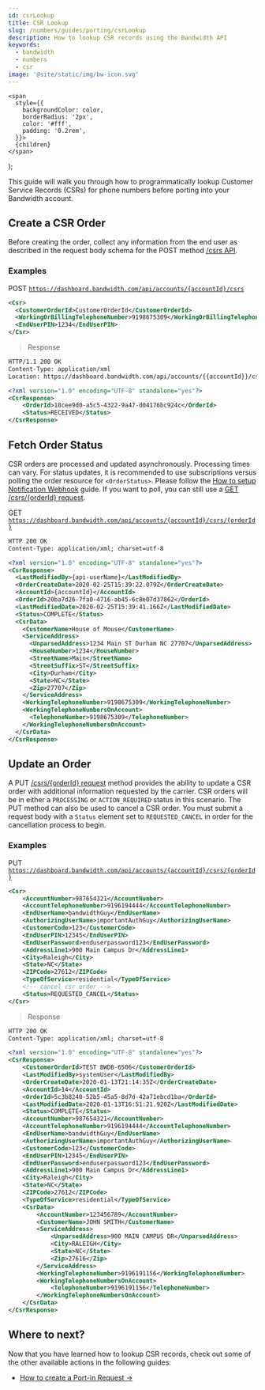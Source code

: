 ```yaml
---
id: csrLookup
title: CSR Lookup
slug: /numbers/guides/porting/csrLookup
description: How to lookup CSR records using the Bandwidth API
keywords:
  - bandwidth
  - numbers
  - csr
image: '@site/static/img/bw-icon.svg'
---
```



    <span
      style={{
        backgroundColor: color,
        borderRadius: '2px',
        color: '#fff',
        padding: '0.2rem',
      }}>
      {children}
    </span>
  );

This guide will walk you through how to programmatically lookup Customer Service Records (CSRs) for phone numbers before porting into your Bandwidth account.

## Create a CSR Order

Before creating the order, collect any information from the end user as described in the request body schema for the POST method [/csrs API](/apis/numbers/#operation/CreateCsrOrder/).

### Examples
<Highlight color="#079CEE">POST</Highlight> <code>https://dashboard.bandwidth.com/api/accounts/{accountId}/csrs</code>

```xml
<Csr>
  <CustomerOrderId>CustomerOrderId</CustomerOrderId>
  <WorkingOrBillingTelephoneNumber>9198675309</WorkingOrBillingTelephoneNumber>
  <EndUserPIN>1234</EndUserPIN>
</Csr>
```

> Response

```xml
HTTP/1.1 200 OK
Content-Type: application/xml
Location: https://dashboard.bandwidth.com/api/accounts/{{accountId}}/csrs/{{orderId}}

<?xml version="1.0" encoding="UTF-8" standalone="yes"?>
<CsrResponse>
    <OrderId>18cee9d0-a5c5-4322-9a47-d04176bc924c</OrderId>
    <Status>RECEIVED</Status>
</CsrResponse>
```

## Fetch Order Status

CSR orders are processed and updated asynchronously. Processing times can vary. For status updates, it is recommended to use subscriptions versus polling the order resource for `<OrderStatus>`.
Please follow the [How to setup Notification Webhook](/docs/numbers/webhooks/orderWebhook/) guide.
If you want to poll, you can still use a [GET /csrs/{orderId} request](/apis/numbers/#operation/ReadCsrOrder/).

<Highlight color="#00bf8c">GET</Highlight> <code>https://dashboard.bandwidth.com/api/accounts/{accountId}/csrs/{orderId}</code>

```xml
HTTP 200 OK
Content-Type: application/xml; charset=utf-8

<?xml version="1.0" encoding="UTF-8" standalone="yes"?>
<CsrResponse>
  <LastModifiedBy>{api-userName}</LastModifiedBy>
  <OrderCreateDate>2020-02-25T15:39:22.079Z</OrderCreateDate>
  <AccountId>{accountId}</AccountId>
  <OrderId>20ba7d26-7fa0-4716-ab45-6c8e07d37862</OrderId>
  <LastModifiedDate>2020-02-25T15:39:41.166Z</LastModifiedDate>
  <Status>COMPLETE</Status>
  <CsrData>
    <CustomerName>House of Mouse</CustomerName>
    <ServiceAddress>
      <UnparsedAddress>1234 Main ST Durham NC 27707</UnparsedAddress>
      <HouseNumber>1234</HouseNumber>
      <StreetName>Main</StreetName>
      <StreetSuffix>ST</StreetSuffix>
      <City>Durham</City>
      <State>NC</State>
      <Zip>27707</Zip>
    </ServiceAddress>
    <WorkingTelephoneNumber>9198675309</WorkingTelephoneNumber>
    <WorkingTelephoneNumbersOnAccount>
      <TelephoneNumber>9198675309</TelephoneNumber>
    </WorkingTelephoneNumbersOnAccount>
  </CsrData>
</CsrResponse>
```

## Update an Order

A <Highlight color="#9a59c5">PUT</Highlight> [/csrs/{orderId} request](/apis/numbers/#operation/UpdateCsrOrder/) method provides the ability to update a CSR order with additional information requested by the carrier. CSR orders will be in either a `PROCESSING` or `ACTION_REQUIRED` status in this scenario.
The <Highlight color="#9a59c5">PUT</Highlight> method can also be used to cancel a CSR order. You must submit a request body with a `Status` element set to `REQUESTED_CANCEL` in order for the cancellation process to begin.

### Examples
<Highlight color="#9a59c5">PUT</Highlight> <code>https://dashboard.bandwidth.com/api/accounts/{accountId}/csrs/{orderId}</code>

```xml
<Csr>
    <AccountNumber>987654321</AccountNumber>
    <AccountTelephoneNumber>9196194444</AccountTelephoneNumber>
    <EndUserName>bandwidthGuy</EndUserName>
    <AuthorizingUserName>importantAuthGuy</AuthorizingUserName>
    <CustomerCode>123</CustomerCode>
    <EndUserPIN>12345</EndUserPIN>
    <EndUserPassword>enduserpassword123</EndUserPassword>
    <AddressLine1>900 Main Campus Dr</AddressLine1>
    <City>Raleigh</City>
    <State>NC</State>
    <ZIPCode>27612</ZIPCode>
    <TypeOfService>residential</TypeOfService>
    <!-- cancel csr order -->
    <Status>REQUESTED_CANCEL</Status>
</Csr>
```

> Response

```xml 
HTTP 200 OK
Content-Type: application/xml; charset=utf-8

<?xml version="1.0" encoding="UTF-8" standalone="yes"?>
<CsrResponse>
    <CustomerOrderId>TEST BWDB-6506</CustomerOrderId>
    <LastModifiedBy>systemUser</LastModifiedBy>
    <OrderCreateDate>2020-01-13T21:14:35Z</OrderCreateDate>
    <AccountId>14</AccountId>
    <OrderId>5c3b8240-52b5-45a5-8d7d-42a71ebcd1ba</OrderId>
    <LastModifiedDate>2020-01-13T16:51:21.920Z</LastModifiedDate>
    <Status>COMPLETE</Status>
    <AccountNumber>987654321</AccountNumber>
    <AccountTelephoneNumber>9196194444</AccountTelephoneNumber>
    <EndUserName>bandwidthGuy</EndUserName>
    <AuthorizingUserName>importantAuthGuy</AuthorizingUserName>
    <CustomerCode>123</CustomerCode>
    <EndUserPIN>12345</EndUserPIN>
    <EndUserPassword>enduserpassword123</EndUserPassword>
    <AddressLine1>900 Main Campus Dr</AddressLine1>
    <City>Raleigh</City>
    <State>NC</State>
    <ZIPCode>27612</ZIPCode>
    <TypeOfService>residential</TypeOfService>
    <CsrData>
        <AccountNumber>123456789</AccountNumber>
        <CustomerName>JOHN SMITH</CustomerName>
        <ServiceAddress>
            <UnparsedAddress>900 MAIN CAMPUS DR</UnparsedAddress>
            <City>RALEIGH</City>
            <State>NC</State>
            <Zip>27616</Zip>
        </ServiceAddress>
        <WorkingTelephoneNumber>9196191156</WorkingTelephoneNumber>
        <WorkingTelephoneNumbersOnAccount>
            <TelephoneNumber>9196191156</TelephoneNumber>
        </WorkingTelephoneNumbersOnAccount>
    </CsrData>
</CsrResponse>
```

## Where to next?

Now that you have learned how to lookup CSR records, check out some of the other available actions in the following guides:
- [How to create a Port-in Request →](/docs/numbers/guides/porting/portingNumbers/)
